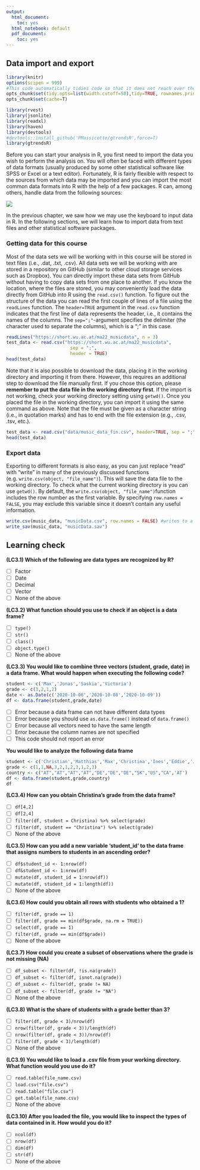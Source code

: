 ```yaml
---
output:
  html_document:
    toc: yes
  html_notebook: default
  pdf_document:
    toc: yes
---
```


## Data import and export 

```r
library(knitr)
options(scipen = 999)
#This code automatically tidies code so that it does not reach over the page
opts_chunk$set(tidy.opts=list(width.cutoff=50),tidy=TRUE, rownames.print = FALSE, rows.print = 10)
opts_chunk$set(cache=T)
```

```r
library(rvest)
library(jsonlite)
library(readxl)
library(haven)
library(devtools)
#devtools::install_github('PMassicotte/gtrendsR',force=T)
library(gtrendsR)
```


Before you can start your analysis in R, you first need to import the data you wish to perform the analysis on. You will often be faced with different types of data formats (usually produced by some other statistical software like SPSS or Excel or a text editor). Fortunately, R is fairly flexible with respect to the sources from which data may be imported and you can import the most common data formats into R with the help of a few packages. R can, among others, handle data from the following sources: 

![](https://github.com/IMSMWU/Teaching/raw/master/MRDA2017/Graphics/data_import.JPG)

In the previous chapter, we saw how we may use the keyboard to input data in R. In the following sections, we will learn how to import data from text files and other statistical software packages. 

### Getting data for this course

Most of the data sets we will be working with in this course will be stored in text files (i.e., .dat, .txt, .csv). All data sets we will be working with are stored in a repository on GitHub (similar to other cloud storage services such as Dropbox). You can directly import these data sets from GitHub without having to copy data sets from one place to another. If you know the location, where the files are stored, you may conveniently load the data directly from GitHub into R using the ```read.csv()``` function. To figure out the structure of the data you can read the first couple of lines of a file using the `readLines` function. The ```header=TRUE``` argument in the `read.csv` function indicates that the first line of data represents the header, i.e., it contains the names of the columns. The ```sep=";"```-argument specifies the delimiter (the character used to separate the columns), which is a ";" in this case. 

```r
readLines("https://short.wu.ac.at/ma22_musicdata", n = 3)
test_data <- read.csv("https://short.wu.ac.at/ma22_musicdata", 
                        sep = ";", 
                        header = TRUE)
head(test_data)
```

Note that it is also possible to download the data, placing it in the working directory and importing it from there. However, this requires an additional step to download the file manually first. If you chose this option, please **remember to put the data file in the working directory first**. If the import is not working, check your working directory setting using ```getwd()```. Once you placed the file in the working directory, you can import it using the same command as above. Note that the file must be given as a character string (i.e., in quotation marks) and has to end with the file extension (e.g., .csv, .tsv, etc.).

```r
test_data <- read.csv("data/music_data_fin.csv", header=TRUE, sep = ";")
head(test_data)
```


### Export data

Exporting to different formats is also easy, as you can just replace "read" with "write" in many of the previously discussed functions (e.g. ```write.csv(object, "file_name")```). This will save the data file to the working directory. To check what the current working directory is you can use ```getwd()```. By default, the ```write.csv(object, "file_name")```function includes the row number as the first variable. By specifying ```row.names = FALSE```, you may exclude this variable since it doesn't contain any useful information.  

```r
write.csv(music_data, "musicData.csv", row.names = FALSE) #writes to a comma-separated value file 
write_sav(music_data, "musicData.sav")
```



## Learning check {-}

**(LC3.1) Which of the following are data types are recognized by R?**

- [ ] Factor
- [ ] Date
- [ ] Decimal
- [ ] Vector
- [ ] None of the above 	

**(LC3.2) What function should you use to check if an object is a data frame?**

- [ ] `type()`
- [ ] `str()`
- [ ] `class()`
- [ ] `object.type()`
- [ ] None of the above 	

**(LC3.3) You would like to combine three vectors (student, grade, date) in a data frame. What would happen when executing the following code?** 

```r
student <- c('Max','Jonas','Saskia','Victoria')
grade <- c(3,2,1,2)
date <- as.Date(c('2020-10-06','2020-10-08','2020-10-09'))
df <- data.frame(student,grade,date)
```

- [ ] Error because a data frame can not have different data types
- [ ] Error because you should use `as.data.frame()` instead of `data.frame()`
- [ ] Error because all vectors need to have the same length
- [ ] Error because the column names are not specified
- [ ] This code should not report an error	

**You would like to analyze the following data frame**

```r
student <- c('Christian','Matthias','Max','Christina','Ines','Eddie','Janine','Victoria','Pia','Julia','Lena')
grade <- c(1,1,NA,3,2,1,2,3,1,2,3)
country <- c("AT","AT","AT","AT","DE","DE","DE","SK","US","CA",'AT')
df <- data.frame(student,grade,country)
df
```

**(LC3.4) How can you obtain Christina's grade from the data frame?**

- [ ] `df[4,2]`
- [ ] `df[2,4]`
- [ ] `filter(df, student = Christina) %>% select(grade)`
- [ ] `filter(df, student == "Christina") %>% select(grade)`
- [ ] None of the above 	

**(LC3.5) How can you add a new variable 'student_id' to the data frame that assigns numbers to students in an ascending order?**

- [ ] `df$student_id <- 1:nrow(df)`
- [ ] `df&student_id <- 1:nrow(df)`
- [ ] `mutate(df, student_id = 1:nrow(df))`
- [ ] `mutate(df, student_id = 1:length(df))`
- [ ] None of the above 	

**(LC3.6) How could you obtain all rows with students who obtained a 1?**

- [ ] `filter(df, grade == 1)`
- [ ] `filter(df, grade == min(df$grade, na.rm = TRUE))`
- [ ] `select(df, grade == 1)`
- [ ] `filter(df, grade == min(df$grade))`
- [ ] None of the above 	

**(LC3.7) How could you create a subset of observations where the grade is not missing (NA) **

- [ ] `df_subset <- filter(df, !is.na(grade))`
- [ ] `df_subset <- filter(df, isnot.na(grade))`
- [ ] `df_subset <- filter(df, grade != NA)`
- [ ] `df_subset <- filter(df, grade != "NA")`
- [ ] None of the above 

**(LC3.8) What is the share of students with a grade better than 3?**

- [ ] `filter(df, grade < 3)/nrow(df)`
- [ ] `nrow(filter(df, grade < 3))/length(df)`
- [ ] `nrow(filter(df, grade < 3))/nrow(df)`
- [ ] `filter(df, grade < 3)/length(df)`
- [ ] None of the above

**(LC3.9) You would like to load a .csv file from your working directory. What function would you use do it?**

- [ ] `read.table(file_name.csv)`
- [ ] `load.csv("file.csv")`
- [ ] `read.table("file.csv")`
- [ ] `get.table(file_name.csv)`
- [ ] None of the above

**(LC3.10) After you loaded the file, you would like to inspect the types of data contained in it. How would you do it?**

- [ ] `ncol(df)`
- [ ] `nrow(df)`
- [ ] `dim(df)`
- [ ] `str(df)`
- [ ] None of the above

